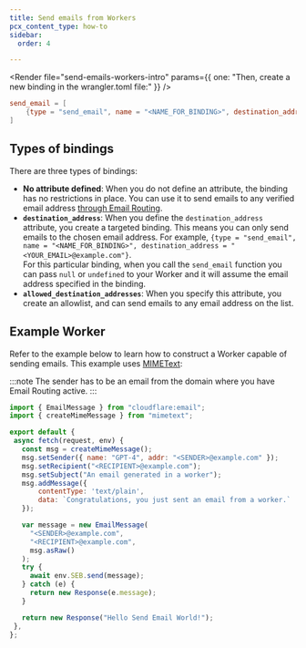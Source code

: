 ```yaml
---
title: Send emails from Workers
pcx_content_type: how-to
sidebar:
  order: 4

---
```



<Render file="send-emails-workers-intro" params={{ one: "Then, create a new binding in the wrangler.toml file:" }} />


<WranglerConfig>

```toml
send_email = [
    {type = "send_email", name = "<NAME_FOR_BINDING>", destination_address = "<YOUR_EMAIL>@example.com"},
]
```

</WranglerConfig>

## Types of bindings

There are three types of bindings:

* **No attribute defined**: When you do not define an attribute, the binding has no restrictions in place. You can use it to send emails to any verified email address [through Email Routing](/email-routing/setup/email-routing-addresses/#destination-addresses).
* **`destination_address`**: When you define the `destination_address` attribute, you create a targeted binding. This means you can only send emails to the chosen email address. For example, `{type = "send_email", name = "<NAME_FOR_BINDING>", destination_address = "<YOUR_EMAIL>@example.com"}`. <br/> For this particular binding, when you call the `send_email` function you can pass `null` or `undefined` to your Worker and it will assume the email address specified in the binding.
* **`allowed_destination_addresses`**: When you specify this attribute, you create an allowlist, and can send emails to any email address on the list.

<Render file="types-bindings" />

## Example Worker

Refer to the example below to learn how to construct a Worker capable of sending emails. This example uses [MIMEText](https://www.npmjs.com/package/mimetext):

:::note
The sender has to be an email from the domain where you have Email Routing active.
:::

```js
import { EmailMessage } from "cloudflare:email";
import { createMimeMessage } from "mimetext";

export default {
 async fetch(request, env) {
   const msg = createMimeMessage();
   msg.setSender({ name: "GPT-4", addr: "<SENDER>@example.com" });
   msg.setRecipient("<RECIPIENT>@example.com");
   msg.setSubject("An email generated in a worker");
   msg.addMessage({
       contentType: 'text/plain',
       data: `Congratulations, you just sent an email from a worker.`
   });

   var message = new EmailMessage(
     "<SENDER>@example.com",
     "<RECIPIENT>@example.com",
     msg.asRaw()
   );
   try {
     await env.SEB.send(message);
   } catch (e) {
     return new Response(e.message);
   }

   return new Response("Hello Send Email World!");
 },
};
```
